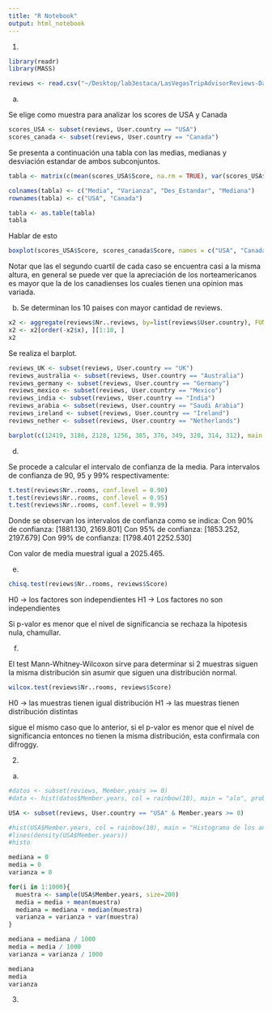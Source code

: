 ```yaml
---
title: "R Notebook"
output: html_notebook
---
```


1.

```r
library(readr)
library(MASS)

reviews <- read.csv("~/Desktop/lab3estaca/LasVegasTripAdvisorReviews-Dataset.csv", sep=";")
```

a)

Se elige como muestra para analizar los scores de USA y Canada

```r
scores_USA <- subset(reviews, User.country == "USA")
scores_canada <- subset(reviews, User.country == "Canada")
```

Se presenta a continuación una tabla con las medias, medianas y desviación estandar de ambos subconjuntos.

```r
tabla <- matrix(c(mean(scores_USA$Score, na.rm = TRUE), var(scores_USA$Score, na.rm = TRUE), sd(scores_USA$Score, na.rm = TRUE), median(scores_USA$Score, na.rm = TRUE), mean(scores_canada$Score, na.rm = TRUE), var(scores_canada$Score, na.rm = TRUE), sd(scores_canada$Score, na.rm = TRUE), median(scores_canada$Score, na.rm = TRUE)), ncol = 4, byrow = TRUE)

colnames(tabla) <- c("Media", "Varianza", "Des_Estandar", "Mediana")
rownames(tabla) <- c("USA", "Canada")

tabla <- as.table(tabla)
tabla
```
Hablar de esto

```r
boxplot(scores_USA$Score, scores_canada$Score, names = c("USA", "Canada"), col = rainbow(2), ylab = "Score", main = "Boxplot de Scores para USA vs Canada")
```
Notar que las el segundo cuartil de cada caso se encuentra casi a la misma altura, en general se puede ver que la apreciación de los norteamericanos es mayor que la de los canadienses los cuales tienen una opinion mas variada.

b)
Se determinan los 10 paises con mayor cantidad de reviews.

```r
x2 <- aggregate(reviews$Nr..reviews, by=list(reviews$User.country), FUN=sum)
x2 <- x2[order(-x2$x), ][1:10, ]
x2
```

Se realiza el barplot.

```r
reviews_UK <- subset(reviews, User.country == "UK")
reviews_australia <- subset(reviews, User.country == "Australia")
reviews_germany <- subset(reviews, User.country == "Germany")
reviews_mexico <- subset(reviews, User.country == "Mexico")
reviews_india <- subset(reviews, User.country == "India")
reviews_arabia <- subset(reviews, User.country == "Saudi Arabia")
reviews_ireland <- subset(reviews, User.country == "Ireland")
reviews_nether <- subset(reviews, User.country == "Netherlands")

barplot(c(12419, 3186, 2128, 1256, 385, 376, 349, 320, 314, 312), main = "Barplot de cantidad de reviews para los 10 paises con mas reviews", col = rainbow(10), names = c("USA", "UK", "Canada", "Australia", "Germany", "Mexico", "India", "Saudi Arabia", "Ireland", "Netherlands"), ylab = "Reviews", cex.names = 0.6)
```


d)

Se procede a calcular el intervalo de confianza de la media.
Para intervalos de confianza de 90, 95 y 99% respectivamente:
```r
t.test(reviews$Nr..rooms, conf.level = 0.90)
t.test(reviews$Nr..rooms, conf.level = 0.95)
t.test(reviews$Nr..rooms, conf.level = 0.99)

```
Donde se observan los intervalos de confianza como se indica:
Con 90% de confianza: [1881.130, 2169.801]
Con 95% de confianza: [1853.252, 2197.679]
Con 99% de confianza: [1798.401 2252.530]

Con valor de media muestral igual a 2025.465.


e)
```r
chisq.test(reviews$Nr..rooms, reviews$Score)
```
H0 -> los factores son independientes
H1 -> Los factores no son independientes

Si p-valor es menor que el nivel de significancia se rechaza la hipotesis nula, chamullar.

f)

El test Mann-Whitney-Wilcoxon sirve para determinar si 2 muestras siguen la misma distribución sin asumir que siguen una distribución normal.
```r
wilcox.test(reviews$Nr..rooms, reviews$Score) 
```
H0 -> las muestras tienen igual distribución
H1 -> las muestras tienen distribución distintas

sigue el mismo caso que lo anterior, si el p-valor es menor que el nivel de significancia entonces no tienen la misma distribución, esta confirmala con difroggy.

2.

a)

```r

#datos <- subset(reviews, Member.years >= 0)
#data <- hist(datos$Member.years, col = rainbow(10), main = "alo", prob = TRUE)

USA <- subset(reviews, User.country == "USA" & Member.years >= 0)

#hist(USA$Member.years, col = rainbow(10), main = "Histograma de los años de miembros", xlab = "Rango de Edades", ylab = "Cantidad", prob = TRUE)
#lines(density(USA$Member.years))
#histo

mediana = 0
media = 0
varianza = 0

for(i in 1:1000){
  muestra <- sample(USA$Member.years, size=200)
  media = media + mean(muestra)
  mediana = mediana + median(muestra)
  varianza = varianza + var(muestra)
}

mediana = mediana / 1000
media = media / 1000
varianza = varianza / 1000

mediana
media
varianza


```


3.

